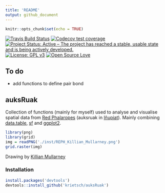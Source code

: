 ```yaml
---
title: 'README'
output: github_document
---
```


```r
knitr::opts_chunk$set(echo = TRUE)
```


[![Travis Build Status](https://travis-ci.org/krietsch/auksRuak.svg?branch=master)](https://travis-ci.org/krietsch/auksRuak)
[![Codecov test coverage](https://codecov.io/gh/krietsch/auksRuak/branch/master/graph/badge.svg)](https://codecov.io/gh/krietsch/auksRuak?branch=master)
[![Project Status: Active – The project has reached a stable, usable state and is being actively developed.](http://www.repostatus.org/badges/latest/active.svg)](http://www.repostatus.org/#active)
[![License: GPL v3](https://img.shields.io/badge/License-GPL%20v3-blue.svg)](https://www.gnu.org/licenses/gpl-3.0)
[![Open Source Love](https://badges.frapsoft.com/os/v2/open-source.png?v=103)](https://opensource.org/)


## To do

   * add functions to define pair bond


## auksRuak

Collection of functions (mainly for myself) used to analyse and visualise spatial data from [Red Phalaropes](https://en.wikipedia.org/wiki/Red_phalarope) (auksruak in [Iñupiat](https://en.wikipedia.org/wiki/I%C3%B1upiat)). Mainly combining [data.table](https://github.com/Rdatatable/data.table), [sf](https://github.com/r-spatial/sf) and [ggplot2](https://github.com/tidyverse/ggplot2).

```r
library(png)
library(grid)
img = readPNG('./inst/REPH_Killian_Mullarney.png')
grid.raster(img)
```
Drawing by [Killian Mullarney](https://images-na.ssl-images-amazon.com/images/G/01/randoEMS/p193_RedPhalarope_Mullarney_lg.jpg)


### Installation

```R
install.packages('devtools')
devtools::install_github('krietsch/auksRuak')
```
